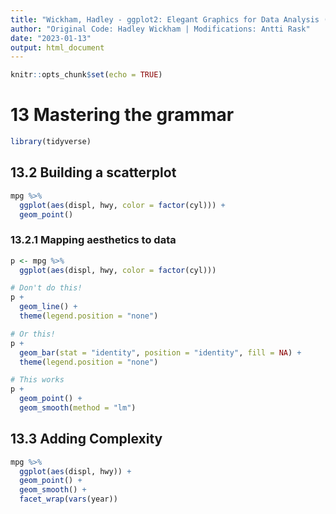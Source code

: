 ```yaml
---
title: "Wickham, Hadley - ggplot2: Elegant Graphics for Data Analysis (3rd ed.), Chapter 13 - Mastering the grammar"
author: "Original Code: Hadley Wickham | Modifications: Antti Rask"
date: "2023-01-13"
output: html_document
---
```


```r
knitr::opts_chunk$set(echo = TRUE)
```

# 13 Mastering the grammar

```r
library(tidyverse)
```

## 13.2 Building a scatterplot

```r
mpg %>%
  ggplot(aes(displ, hwy, color = factor(cyl))) +
  geom_point()
```

### 13.2.1 Mapping aesthetics to data

```r
p <- mpg %>%
  ggplot(aes(displ, hwy, color = factor(cyl)))

# Don't do this!
p +
  geom_line() + 
  theme(legend.position = "none")

# Or this!
p +
  geom_bar(stat = "identity", position = "identity", fill = NA) + 
  theme(legend.position = "none")

# This works
p +
  geom_point() + 
  geom_smooth(method = "lm")
```

## 13.3 Adding Complexity

```r
mpg %>%
  ggplot(aes(displ, hwy)) + 
  geom_point() +
  geom_smooth() + 
  facet_wrap(vars(year))
```
